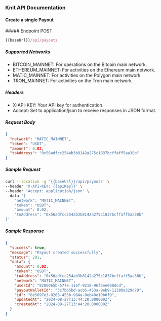 ### Knit API Documentation

#### Create a single Payout

<div style={{ display: "flex", alignItems: "center" }}>
  ##### Endpoint
  <span
    style={{
      display: "block",
      backgroundColor: "#fff9eb",
      color: "#d0a626",
      marginLeft: "-17px",
      padding: "0px 6px",
      fontSize: ".8rem",
      borderRadius: "5px",
      marginTop: "30px",
    }}
  >
    POST
  </span>
</div>

```js copy
{{baseUrl}}/api/payouts
```

##### Supported Networks

- BITCOIN_MAINNET: For operations on the Bitcoin main network.
- ETHEREUM_MAINNET: For activities on the Ethereum main network.
- MATIC_MAINNET: For activities on the Polygon main network
- TRON_MAINNET: For activities on the Tron main network

##### Headers

- X-API-KEY: Your API key for authentication.
- Accept: Set to application/json to receive responses in JSON format.

##### Request Body

```json
{
  "network": "MATIC_MAINNET",
  "token": "USDT",
  "amount": 0.02,
  "toAddress": "0x56adfcc254ab3b8142a275c1837bcffaff5aa38b"
}
```

##### Sample Request

```sh copy
curl --location -g '{{baseUrl}}/api/payouts' \
--header 'X-API-KEY: {{apiKey}}' \
--header 'Accept: application/json' \
--data '{
    "network": "MATIC_MAINNET",
    "token": "USDT",
    "amount": 0.02,
    "toAddress": "0x56adfcc254ab3b8142a275c1837bcffaff5aa38b"
}'
```

##### Sample Response

```json copy filename="Sample Response"
{
  "success": true,
  "message": "Payout created successfully",
  "status": 201,
  "data": {
    "amount": 0.02,
    "token": "USDT",
    "toAddress": "0x56adfcc254ab3b8142a275c1837bcffaff5aa38b",
    "network": "MATIC_MAINNET",
    "userId": "8286065b-577e-11ef-9218-96f5ee698dcd",
    "payoutWalletId": "5c7bb5bd-acb5-453a-9eb9-11380a329d79",
    "id": "8e5697e3-8265-455b-984a-0eb40e10b0f9",
    "updatedAt": "2024-08-27T13:44:20.000000Z",
    "createdAt": "2024-08-27T13:44:20.000000Z"
  }
}
```
